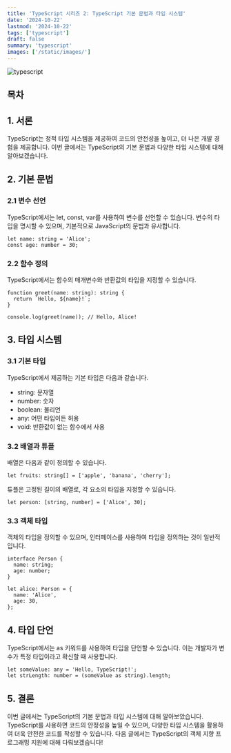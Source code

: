 ```yaml
---
title: 'TypeScript 시리즈 2: TypeScript 기본 문법과 타입 시스템'
date: '2024-10-22'
lastmod: '2024-10-22'
tags: ['typescript']
draft: false
summary: 'typescript'
images: ['/static/images/']
---
```


![typescript](/static/images/typescriptlogo.png)

## 목차
  <TOCInline toc={props.toc} exclude="Introduction" />
  
## 1. 서론
TypeScript는 정적 타입 시스템을 제공하여 코드의 안전성을 높이고, 더 나은 개발 경험을 제공합니다. 이번 글에서는 TypeScript의 기본 문법과 다양한 타입 시스템에 대해 알아보겠습니다.

## 2. 기본 문법
### 2.1 변수 선언
TypeScript에서는 let, const, var를 사용하여 변수를 선언할 수 있습니다. 변수의 타입을 명시할 수 있으며, 기본적으로 JavaScript의 문법과 유사합니다.
```
let name: string = 'Alice';
const age: number = 30;
```
### 2.2 함수 정의
TypeScript에서는 함수의 매개변수와 반환값의 타입을 지정할 수 있습니다.
```
function greet(name: string): string {
  return `Hello, ${name}!`;
}

console.log(greet(name)); // Hello, Alice!
```
## 3. 타입 시스템
### 3.1 기본 타입
TypeScript에서 제공하는 기본 타입은 다음과 같습니다.
- string: 문자열
- number: 숫자
- boolean: 불리언
- any: 어떤 타입이든 허용
- void: 반환값이 없는 함수에서 사용

### 3.2 배열과 튜플
배열은 다음과 같이 정의할 수 있습니다.
```
let fruits: string[] = ['apple', 'banana', 'cherry'];
```
튜플은 고정된 길이의 배열로, 각 요소의 타입을 지정할 수 있습니다.
```
let person: [string, number] = ['Alice', 30];
```
### 3.3 객체 타입
객체의 타입을 정의할 수 있으며, 인터페이스를 사용하여 타입을 정의하는 것이 일반적입니다.
```
interface Person {
  name: string;
  age: number;
}

let alice: Person = {
  name: 'Alice',
  age: 30,
};
```
## 4. 타입 단언
TypeScript에서는 as 키워드를 사용하여 타입을 단언할 수 있습니다. 이는 개발자가 변수가 특정 타입이라고 확신할 때 사용합니다.
```
let someValue: any = 'Hello, TypeScript!';
let strLength: number = (someValue as string).length;
```

## 5. 결론
이번 글에서는 TypeScript의 기본 문법과 타입 시스템에 대해 알아보았습니다. TypeScript를 사용하면 코드의 안정성을 높일 수 있으며, 다양한 타입 시스템을 활용하여 더욱 안전한 코드를 작성할 수 있습니다. 다음 글에서는 TypeScript의 객체 지향 프로그래밍 지원에 대해 다뤄보겠습니다!